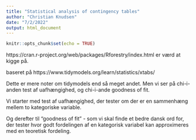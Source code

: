 ```yaml
---
title: "Statistical analysis of contingency tables"
author: "Christian Knudsen"
date: "7/2/2022"
output: html_document
---
```


```r
knitr::opts_chunk$set(echo = TRUE)
```

https://cran.r-project.org/web/packages/Rforestry/index.html er
værd at kigge på.

baseret på https://www.tidymodels.org/learn/statistics/xtabs/

Dette er mere noter om tidymodels end så meget andet. Men vi ser på 
chi-i-anden test af uafhængighed, og chi-i-ande goodness of fit.

Vi starter med test af uafhængighed, der tester om der er en sammenhæng
mellem to kategoriske variable.

Og derefter til "goodness of fit" - som vi skal finde et bedre dansk ord for,
der tester hvor godt fordelingen af en kategorisk variabel kan approximeres 
med en teoretisk fordeling.

